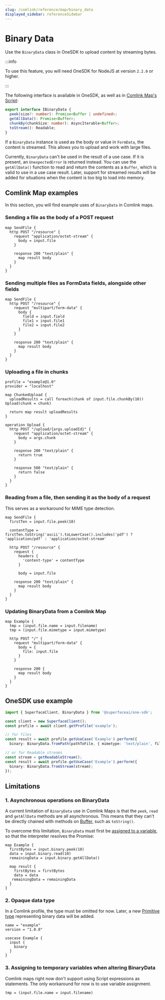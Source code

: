```yaml
---
slug: /comlink/reference/map/binary_data
displayed_sidebar: referenceSidebar
---
```


# Binary Data

Use the `BinaryData` class in OneSDK to upload content by streaming bytes.

:::info

To use this feature, you will need OneSDK for NodeJS at version `2.2.0` or higher.

:::


The following interface is available in OneSDK, as well as in [Comlink Map's Script](https://superface.ai/docs/comlink/map#sec-Script):

```ts
export interface IBinaryData {
  peek(size?: number): Promise<Buffer | undefined>;
  getAllData(): Promise<Buffer>;
  chunkBy(chunkSize: number): AsyncIterable<Buffer>;
  toStream(): Readable;
}
```

If a `BinaryData` instance is used as the body or value in `FormData`, the content is streamed. This allows you to upload and work with large files.

Currently, `BinaryData` can't be used in the result of a use case. If it is present, an `UnexpectedError` is returned instead. You can use the `getAllData()` function to read and return the contents as a `Buffer`, which is valid to use in a use case result. Later, support for streamed results will be added for situations when the content is too big to load into memory.

## Comlink Map examples

In this section, you will find example uses of `BinaryData` in Comlink maps.

### Sending a file as the body of a POST request
```
map SendFile {
  http POST "/resource" {
    request "application/octet-stream" {
      body = input.file
    }

    response 200 "text/plain" {
      map result body
    }
  }
}
```

### Sending multiple files as FormData fields, alongside other fields
```
map SendFile {
  http POST "/resource" {
    request "multipart/form-data" {
      body {
        field = input.field
        file1 = input.file1
        file2 = input.file2
      }
    }

    response 200 "text/plain" {
      map result body
    }
  }
}
```

### Uploading a file in chunks
```
profile = "example@1.0"
provider = "localhost"

map ChunkedUpload {
  uploadResults = call foreach(chunk of input.file.chunkBy(10)) Upload(chunk = chunk)

  return map result uploadResults
}

operation Upload {
  http POST "/upload/{args.uploadId}" {
    request "application/octet-stream" {
      body = args.chunk
    }

    response 200 "text/plain" {
      return true
    }

    response 500 "text/plain" {
      return false
    }
  }
}
```

### Reading from a file, then sending it as the body of a request

This serves as a workaround for MIME type detection.
```
map SendFile {
  firstTen = input.file.peek(10)

  contentType = firstTen.toString('ascii').toLowerCase().includes('pdf') ? 'application/pdf' : 'application/octet-stream'

  http POST "/resource" {
    request {
      headers {
        'content-type' = contentType
      }
      
      body = input.file

    response 200 "text/plain" {
      map result body
    }
  }
}
```

### Updating BinaryData from a Comlink Map
```
map Example {
  tmp = (input.file.name = input.filename)
  tmp = (input.file.mimetype = input.mimetype)
  
  http POST "/" {
    request "multipart/form-data" {
      body = {
        file: input.file
      }
    }
  
    response 200 {
      map result body
    }
  }
}
```

## OneSDK use example

```typescript
import { SuperfaceClient, BinaryData } from '@superfaceai/one-sdk';

const client = new SuperfaceClient();
const profile = await client.getProfile('example');

// for files
const result = await profile.getUseCase('Example').perform({
  binary: BinaryData.fromPath(pathToFile, { mimetype: 'text/plain', filename: 'example.txt' });

// or for Readable streams
const stream = getReadableStream();
const result = await profile.getUseCase('Example').perform({
  binary: BinaryData.fromStream(stream);
});
```

## Limitations

### 1. Asynchronous operations on BinaryData

A current limitation of `BinaryData` use in Comlink Maps is that the `peek`, `read` and `getAllData` methods are all asynchronous. This means that they can't be directly chained with methods on [Buffer](https://nodejs.org/dist/latest-v18.x/docs/api/buffer.html#class-buffer), such as `toString()`.

To overcome this limitation, `BinaryData` must first be [assigned to a variable](https://spec.superface.dev/latest/map-spec.html#sec-Set-Variables), so that the interpreter resolves the Promise:
```
map Example {
  firstBytes = input.binary.peek(10)
  data = input.binary.read(10)
  remainingData = input.binary.getAllData()

  map result {
    firstBytes = firstBytes
    data = data
   remainingData = remainingData
  }
}
```

### 2. Opaque data type

In a Comlink profile, the type must be omitted for now. Later, a new [Primitive type](https://spec.superface.dev/latest/profile-spec.html#sec-Primitive-types) representing binary data will be added.

```
name = "example"
version = "1.0.0"

usecase Example {
  input {
    binary
  }
}
```

### 3. Assigning to temporary variables when altering BinaryData

Comlink maps right now don't support using Script expressions as statements. The only workaround for now is to use variable assignment.

```
tmp = (input.file.name = input.filename)
```
